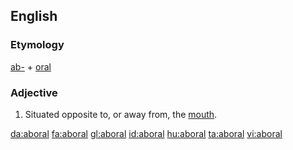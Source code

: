 ==English==

===Etymology===
[[ab-]] + [[oral]]
===Adjective===
{{en-adj}}

#{{zoology}} Situated opposite to, or away from, the [[mouth]].

[[da:aboral]]
[[fa:aboral]]
[[gl:aboral]]
[[id:aboral]]
[[hu:aboral]]
[[ta:aboral]]
[[vi:aboral]]